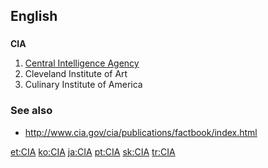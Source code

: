 ==English==

==={{initialism}}===
{{wikipedia}}
'''CIA'''

# [[Central Intelligence Agency]]
# Cleveland Institute of Art
# Culinary Institute of America

===See also===
*http://www.cia.gov/cia/publications/factbook/index.html

[[et:CIA]]
[[ko:CIA]]
[[ja:CIA]]
[[pt:CIA]]
[[sk:CIA]]
[[tr:CIA]]